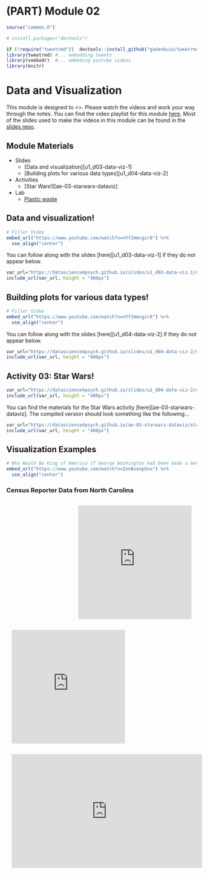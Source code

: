 # (PART) Module 02 {-}


```r
source("common.R")

# install.packages("devtools")

if (!require("tweetrmd"))  devtools::install_github("gadenbuie/tweetrmd")
library(tweetrmd) #... embedding tweets
library(vembedr)  #... embeding youtube videos
library(knitr)
```

# Data and Visualization

This module is designed to <>. Please watch the videos and work your way through the notes. You can find the video playlist for this module [here](https://www.youtube.com/playlist?list=PLKrrdtYgOUYao_7t5ycK4KDXNKaY-ECup). Most of the slides used to make the videos in this module can be found in the [slides repo](https://github.com/DataScience4Psych/slides).


## Module Materials

* Slides
  * [Data and visualization][u1_d03-data-viz-1]
  * [Building plots for various data types][u1_d04-data-viz-2]

* Activities
  * [Star Wars!][ae-03-starwars-dataviz]
  
* Lab
	* [Plastic waste](#lab02)



## Data and visualization!

```r
# Filler Video
embed_url("https://www.youtube.com/watch?v=nYYJmmcgzr8") %>%
  use_align("center")
```

You can follow along with the slides [here][u1_d03-data-viz-1] if they do not appear below.

```r
var_url="https://datascience4psych.github.io/slides/u1_d03-data-viz-1/u1_d03-data-viz-1.html"
include_url(var_url, height = "400px")
```


## Building plots for various data types!

```r
# Filler Video
embed_url("https://www.youtube.com/watch?v=nYYJmmcgzr8") %>%
  use_align("center")
```

You can follow along with the slides [here][u1_d04-data-viz-2] if they do not appear below.

```r
var_url="https://datascience4psych.github.io/slides/u1_d04-data-viz-2/u1_d04-data-viz-2.html"
include_url(var_url, height = "400px")
```


## Activity 03: Star Wars!

```r
var_url="https://datascience4psych.github.io/slides/u1_d04-data-viz-2/u1_d04-data-viz-2.html#19"
include_url(var_url, height = "400px")
```

You can find the materials for the Star Wars activity [here][ae-03-starwars-dataviz]. The compiled version should look something like the following...

```r
var_url="https://datascience4psych.github.io/ae-03-starwars-dataviz/starwars.html"
include_url(var_url, height = "400px")
```

## Visualization Examples

```r
# Who Would Be King of America if George Washington had been made a monarch?
embed_url("https://www.youtube.com/watch?v=ZxnBveop5no") %>%
  use_align("center")
```



### Census Reporter Data from North Carolina

<iframe id="cr-embed-04000US37-demographics-age-distribution_by_category" class="census-reporter-embed" src="https://s3.amazonaws.com/embed.censusreporter.org/1.0/iframe.html?geoID=04000US37&chartDataID=demographics-age-distribution_by_category&dataYear=2019&releaseID=ACS_2019_1-year&chartType=pie&chartHeight=200&chartQualifier=&chartTitle=Population+by+age+category&initialSort=-value&statType=percentage" frameborder="0" width="100%" height="300" style="margin: 1em; max-width: 300px; float: right;"></iframe>

<iframe id="cr-embed-04000US37-social-language-children" class="census-reporter-embed" src="https://s3.amazonaws.com/embed.censusreporter.org/1.0/iframe.html?geoID=04000US37&chartDataID=social-language-children&dataYear=2019&releaseID=ACS_2019_1-year&chartType=pie&chartHeight=200&chartQualifier=&chartTitle=Language+at+home%2C+children+5-17&initialSort=-value&statType=percentage" frameborder="0" width="100%" height="300" style="margin: 1em; max-width: 300px;float: left;"></iframe>

<script src="https://s3.amazonaws.com/embed.censusreporter.org/1.0/js/embed.chart.make.js"></script>
<iframe id="cr-embed-04000US37-social-educational_attainment_distribution" class="census-reporter-embed" src="https://s3.amazonaws.com/embed.censusreporter.org/1.0/iframe.html?geoID=04000US37&chartDataID=social-educational_attainment_distribution&dataYear=2019&releaseID=ACS_2019_1-year&chartType=histogram&chartHeight=200&chartQualifier=Universe%3A+Population+25+years+and+over&chartTitle=Population+by+minimum+level+of+education&initialSort=&statType=scaled-percentage" frameborder="0" width="100%" height="300" style="margin: 1em; max-width: 720px; "></iframe>


<script src="https://s3.amazonaws.com/embed.censusreporter.org/1.0/js/embed.chart.make.js"></script>


